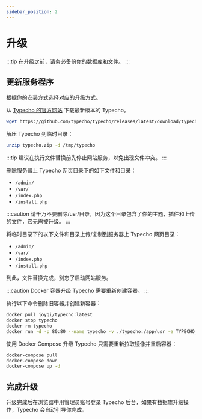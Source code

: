 ```yaml
---
sidebar_position: 2
---
```


# 升级

:::tip
在升级之前，请务必备份你的数据库和文件。
:::

## 更新服务程序

根据你的安装方式选择对应的升级方式。


<Tabs defaultValue="docker" groupId="upgrade">
  <TabItem value="server" label="从服务器升级">

从 [Typecho 的官方网站](https://typecho.org/download) 下载最新版本的 Typecho。

```bash
wget https://github.com/typecho/typecho/releases/latest/download/typecho.zip
```

解压 Typecho 到临时目录：

```bash
unzip typecho.zip -d /tmp/typecho
```

:::tip
建议在执行文件替换前先停止网站服务，以免出现文件冲突。
:::

删除服务器上 Typecho 网页目录下的如下文件和目录：

- `/admin/`
- `/var/`
- `/index.php`
- `/install.php`

:::caution
请千万不要删除/usr/目录，因为这个目录包含了你的主题，插件和上传的文件，它无需被升级。
:::

将临时目录下的以下文件和目录上传/复制到服务器上 Typecho 网页目录：

- `/admin/`
- `/var/`
- `/index.php`
- `/install.php`

到此，文件替换完成，别忘了启动网站服务。

  </TabItem>

  <TabItem value="docker" label="从 Docker 升级">

:::caution
Docker 容器升级 Typecho 需要重新创建容器。
:::

执行以下命令删除旧容器并创建新容器：

```bash
docker pull joyqi/typecho:latest
docker stop typecho
docker rm typecho
docker run -d -p 80:80 --name typecho -v ./typecho:/app/usr -e TYPECHO_SITE_URL=https://[你的域名] -d joyqi/typecho:latest
```

  </TabItem>

  <TabItem value="docker-compose" label="从 Docker Compose 升级">

使用 Docker Compose 升级 Typecho 只需要重新拉取镜像并重启容器：

```bash
docker-compose pull
docker-compose down
docker-compose up -d
```

  </TabItem>
</Tabs>

## 完成升级

升级完成后在浏览器中用管理员账号登录 Typecho 后台，如果有数据库升级操作，Typecho 会自动引导你完成。
